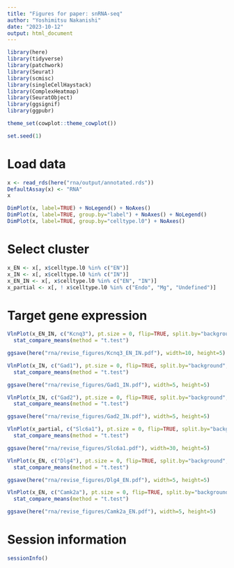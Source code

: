 ```yaml
---
title: "Figures for paper: snRNA-seq"
author: "Yoshimitsu Nakanishi"
date: "2023-10-12"
output: html_document
---
```


```r
library(here)
library(tidyverse)
library(patchwork)
library(Seurat)
library(scmisc)
library(singleCellHaystack)
library(ComplexHeatmap)
library(SeuratObject)
library(ggsignif)
library(ggpubr)

theme_set(cowplot::theme_cowplot())

set.seed(1)
```

# Load data

```r
x <- read_rds(here("rna/output/annotated.rds"))
DefaultAssay(x) <- "RNA"
x
```

```r
DimPlot(x, label=TRUE) + NoLegend() + NoAxes()
DimPlot(x, label=TRUE, group.by="label") + NoAxes() + NoLegend()
DimPlot(x, label=TRUE, group.by="celltype.l0") + NoAxes()
```

# Select cluster

```r
x_EN <- x[, x$celltype.l0 %in% c("EN")]
x_IN <- x[, x$celltype.l0 %in% c("IN")]
x_EN_IN <- x[, x$celltype.l0 %in% c("EN", "IN")]
x_partial <- x[, ! x$celltype.l0 %in% c("Endo", "Mg", "Undefined")]
```



# Target gene expression

```r
VlnPlot(x_EN_IN, c("Kcnq3"), pt.size = 0, flip=TRUE, split.by="background", group.by="celltype.l0") +
  stat_compare_means(method = "t.test")
```

```r
ggsave(here("rna/revise_figures/Kcnq3_EN_IN.pdf"), width=10, height=5)
```

```r
VlnPlot(x_IN, c("Gad1"), pt.size = 0, flip=TRUE, split.by="background", group.by="celltype.l0") +
  stat_compare_means(method = "t.test")
```

```r
ggsave(here("rna/revise_figures/Gad1_IN.pdf"), width=5, height=5)
```

```r
VlnPlot(x_IN, c("Gad2"), pt.size = 0, flip=TRUE, split.by="background", group.by="celltype.l0") +
  stat_compare_means(method = "t.test")
```

```r
ggsave(here("rna/revise_figures/Gad2_IN.pdf"), width=5, height=5)
```


```r
VlnPlot(x_partial, c("Slc6a1"), pt.size = 0, flip=TRUE, split.by="background", group.by="celltype.l0") +
  stat_compare_means(method = "t.test")
```

```r
ggsave(here("rna/revise_figures/Slc6a1.pdf"), width=30, height=5)
```

```r
VlnPlot(x_EN, c("Dlg4"), pt.size = 0, flip=TRUE, split.by="background", group.by="celltype.l0") +
  stat_compare_means(method = "t.test")
```

```r
ggsave(here("rna/revise_figures/Dlg4_EN.pdf"), width=5, height=5)
```

```r
VlnPlot(x_EN, c("Camk2a"), pt.size = 0, flip=TRUE, split.by="background", group.by="celltype.l0") +
  stat_compare_means(method = "t.test")
```

```r
ggsave(here("rna/revise_figures/Camk2a_EN.pdf"), width=5, height=5)
```

# Session information

```r
sessionInfo()
```
